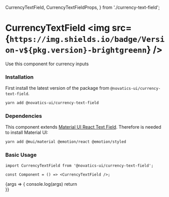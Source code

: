 
  CurrencyTextField,
  CurrencyTextFieldProps,
} from './currency-text-field';


<Meta title="Currency Textfield" component={CurrencyTextField} />

# CurrencyTextField <img src={`https://img.shields.io/badge/Version-v${pkg.version}-brightgreenn`} />

Use this component for currency inputs

### Installation

First install the latest version of the package from `@novatics-ui/currency-text-field`.

```bash
yarn add @novatics-ui/currency-text-field
```

### Dependencies

This component extends [Material UI React Text Field](https://mui.com/material-ui/react-text-field). Therefore is needed to install Material UI:

```bash
yarn add @mui/material @emotion/react @emotion/styled
```


### Basic Usage

```tsx
import CurrencyTextField from '@novatics-ui/currency-text-field';

const Component = () => <CurrencyTextField />;
```

<Canvas>
  <Story
    name="Playground"
  >
    {args => {
      console.log(args)
      return <div style={{ display: 'flex', flexDirection: 'row' }}>
        <CurrencyTextField  {...args} />
      </div>
    }}
  </Story>
</Canvas>

<ArgsTable story="Playground" />
